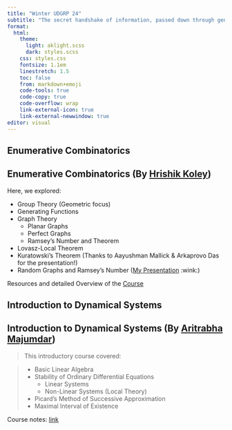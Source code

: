 ```yaml
---
title: "Winter UDGRP 24"
subtitle: "The secret handshake of information, passed down through generations."
format:
  html:
    theme:
      light: aklight.scss
      dark: styles.scss
    css: styles.css
    fontsize: 1.1em
    linestretch: 1.5
    toc: false
    from: markdown+emoji
    code-tools: true
    code-copy: true
    code-overflow: wrap
    link-external-icon: true
    link-external-newwindow: true
editor: visual
---
```


:::{.highlight-card .fade-in}
## Enumerative Combinatorics

::: {.callout-note collapse="true"}
## Enumerative Combinatorics (By [Hrishik Koley](https://hrishik-koley.github.io))


Here, we explored:


- Group Theory (Geometric focus)
- Generating Functions
- Graph Theory
     - Planar Graphs
     - Perfect Graphs
     - Ramsey's Number and Theorem
- Lovasz-Local Theorem
- Kuratowski's Theorem (Thanks to Aayushman Mallick & Arkaprovo Das for the presentation!)
- Random Graphs and Ramsey's Number ([My Presentation](https://drive.google.com/file/d/1UxLhH8ogvzA7uRu-Fvv1YKaoC8QWKlkZ/view?usp=sharing) :wink:)


Resources and detailed Overview of the [Course](https://hrishik-koley.github.io/musings/enumerative_combinatorics/*)
:::

:::

:::{.highlight-card .fade-in}
## Introduction to Dynamical Systems

::: {.callout-note collapse="true"}
## Introduction to Dynamical Systems (By [Aritrabha Majumdar](https://paulpseudoman.github.io/))

>This introductory course covered:

>* Basic Linear Algebra
>* Stability of Ordinary Differential Equations
>    * Linear Systems
>    * Non-Linear Systems (Local Theory)
>* Picard's Method of Successive Approximation
>* Maximal Interval of Existence

Course notes: [link](https://paulpseudoman.github.io/DSnotes.pdf)
:::
:::